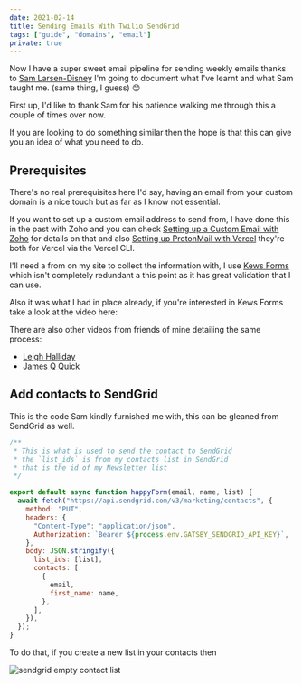 ```yaml
---
date: 2021-02-14
title: Sending Emails With Twilio SendGrid
tags: ["guide", "domains", "email"]
private: true
---
```


Now I have a super sweet email pipeline for sending weekly emails
thanks to [Sam Larsen-Disney] I'm going to document what I've learnt
and what Sam taught me. (same thing, I guess) 😊

First up, I'd like to thank Sam for his patience walking me through
this a couple of times over now.

If you are looking to do something similar then the hope is that this
can give you an idea of what you need to do.

## Prerequisites

There's no real prerequisites here I'd say, having an email from your
custom domain is a nice touch but as far as I know not essential.

If you want to set up a custom email address to send from, I have done
this in the past with Zoho and you can check [Setting up a Custom
Email with Zoho] for details on that and also [Setting up ProtonMail
with Vercel] they're both for Vercel via the Vercel CLI.

I'll need a from on my site to collect the information with, I use
[Kews Forms] which isn't completely redundant a this point as it has
great validation that I can use.

Also it was what I had in place already, if you're interested in Kews
Forms take a look at the video here:

<YouTube youTubeId="ZSFn1lnlAZw" />

There are also other videos from friends of mine detailing the same
process:

- [Leigh Halliday]
- [James Q Quick]

## Add contacts to SendGrid

This is the code Sam kindly furnished me with, this can be gleaned
from SendGrid as well.

```js
/**
 * This is what is used to send the contact to SendGrid
 * the `list_ids` is from my contacts list in SendGrid
 * that is the id of my Newsletter list
 */

export default async function happyForm(email, name, list) {
  await fetch("https://api.sendgrid.com/v3/marketing/contacts", {
    method: "PUT",
    headers: {
      "Content-Type": "application/json",
      Authorization: `Bearer ${process.env.GATSBY_SENDGRID_API_KEY}`,
    },
    body: JSON.stringify({
      list_ids: [list],
      contacts: [
        {
          email,
          first_name: name,
        },
      ],
    }),
  });
}
```

To do that, if you create a new list in your contacts then

![sendgrid empty contact list]

[setting up a custom email with zoho]: https://scottspence.com/2020/04/25/custom-email-domain-with-now/
[sam larsen-disney]: https://twitter.com/SamLarsenDisney
[newsletter]: https://scottspence.com/newsletter
[leigh halliday]: https://www.youtube.com/watch?v=gK7KKswOnOQ
[james q quick]: https://www.youtube.com/watch?v=7HVM3HPhlTw
[kews forms]: https://kwes.io/
[setting up protonmail with vercel]: https://scottspence.com/2021/02/26/setting-up-proton-mail-with-vercel/
[sendgrid empty contact list]: ./sendgrid-empty-contact-list.png
